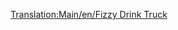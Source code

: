 [[Translation:Main/en/Fizzy Drink Truck]]{{Template:Vagones/Es
|Imagen=[[File:en/Fuzzydrinktruck.png]]
|Nombre=Vagón de Refrescos
|PrecioNormal=2.260 € (1.130 £)
|PesoNormal=18 / 21 t
|CapacidadNormal=25 refrescos
|PrecioMono="
|PesoMono="
|CapacidadMono=30 refrescos
|PrecioMag="
|PesoMag=18 / 22 t
|CapacidadMag=32 refrescos
|Descripción=El '''vagón de refrescos''' se utiliza para transportar [[Main/es/Refrescos|refrescos]] desde la [[Main/en/Fábrica de refrescos]] hasta las [[Main/en/Pueblo/Es#Ciudades|ciudades]] en el clima [[Main/en/Climas/Es#Fantasía|fantasía]].
}}